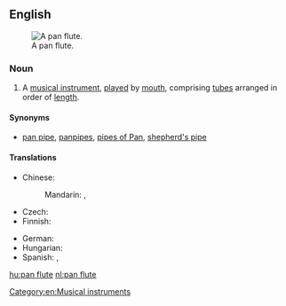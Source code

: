 ==English==
{{wikipedia}}
[[File:Panpipe (PSF).png|thumb|A pan flute.]]
===Noun===
{{en-noun|sg=[[pan]] [[flute]]}}

# A [[musical instrument]], [[play]]ed by [[mouth]], comprising [[tube]]s arranged in order of [[length]].

====Synonyms====
* [[pan pipe]], [[panpipes]], [[pipes of Pan]], [[shepherd's pipe]]

====Translations====
{{trans-top|musical instrument}}
* Chinese:
*: Mandarin: {{t|zh|排笛|tr=páidí|sc=Hani}}, {{t|zh|潘笛|tr=Pāndí|sc=Hani}}
* Czech: {{t-|cs|panova flétna|f}}
* Finnish: {{t|fi|panhuilu}}
{{trans-mid}}
* German: {{t+|de|Panflöte|f}}
* Hungarian: {{t+|hu|pánsíp}}
* Spanish: {{t+|es|zampoña}}, {{t|es|flauta de Pan}}
{{trans-bottom}}

[[Category:en:Musical instruments]]

[[hu:pan flute]]
[[nl:pan flute]]